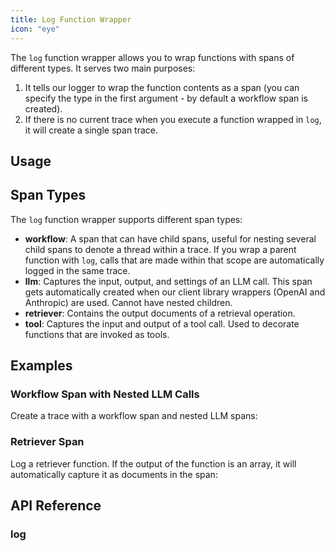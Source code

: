 ```yaml
---
title: Log Function Wrapper
icon: "eye"
---
```



The `log` function wrapper allows you to wrap functions with spans of different types. It serves two main purposes:

1. It tells our logger to wrap the function contents as a span (you can specify the type in the first argument - by default a workflow span is created).
2. If there is no current trace when you execute a function wrapped in `log`, it will create a single span trace.

## Usage

<CodeGroup>
  <SnippetLogWrapperBasic />
</CodeGroup>

## Span Types

The `log` function wrapper supports different span types:

- **workflow**: A span that can have child spans, useful for nesting several child spans to denote a thread within a trace. If you wrap a parent function with `log`, calls that are made within that scope are automatically logged in the same trace.
- **llm**: Captures the input, output, and settings of an LLM call. This span gets automatically created when our client library wrappers (OpenAI and Anthropic) are used. Cannot have nested children.
- **retriever**: Contains the output documents of a retrieval operation.
- **tool**: Captures the input and output of a tool call. Used to decorate functions that are invoked as tools.

## Examples

### Workflow Span with Nested LLM Calls

Create a trace with a workflow span and nested LLM spans:

<CodeGroup>
  <SnippetLogWrapperExample />
</CodeGroup>

### Retriever Span

Log a retriever function. If the output of the function is an array, it will automatically capture it as documents in the span:

<CodeGroup>
  <SnippetLogWrapperRetriever />
</CodeGroup>

## API Reference

### log

<CodeGroup>
  <SnippetLogWrapperApi />
</CodeGroup>
